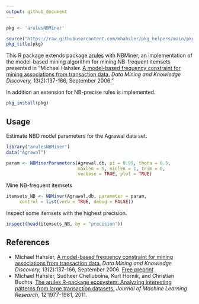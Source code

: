 ```yaml
---
output: github_document
---
```


```r
pkg <- 'arulesNBMiner'

source("https://raw.githubusercontent.com/mhahsler/pkg_helpers/main/pkg_helpers.R")
pkg_title(pkg)
```

This R package 
extends package [arules](https://github.com/mhahsler/arules) with
NBMiner, an implementation of the model-based mining algorithm 
for mining NB-frequent itemsets presented in "Michael Hahsler. [A
model-based frequency constraint for mining associations from
transaction data.](https://dx.doi.org/10.1007/s10618-005-0026-2) 
_Data Mining and Knowledge Discovery,_ 13(2):137-166, September 2006." 

In addition an extension for NB-precise rules is implemented. 


```r
pkg_install(pkg)
```

## Usage

Estimate NBD model parameters for the Agrawal data set.
```r
library("arulesNBMiner")
data("Agrawal")

param <- NBMinerParameters(Agrawal.db, pi = 0.99, theta = 0.5, 
                           maxlen = 5, minlen = 1, trim = 0, 
                           verbose = TRUE, plot = TRUE) 
```


Mine NB-frequent itemsets
```r
itemsets_NB <- NBMiner(Agrawal.db, parameter = param, 
     control = list(verb = TRUE, debug = FALSE))
```

Inspect some itemsets with the highest precision.

```r
inspect(head(itemsets_NB, by = "precision"))
```


## References

* Michael Hahsler, [A
model-based frequency constraint for mining associations from
transaction data.](https://dx.doi.org/10.1007/s10618-005-0026-2)
_Data Mining and Knowledge Discovery,_ 13(2):137-166,
September 2006. 
[Free preprint](https://doi.org/10.48550/arXiv.0803.3224)
* Michael Hahsler, Sudheer Chelluboina, Kurt Hornik, and Christian Buchta. [The arules R-package ecosystem: Analyzing interesting patterns from large transaction datasets.](https://jmlr.csail.mit.edu/papers/v12/hahsler11a.html) _Journal of Machine Learning Research,_ 12:1977-1981, 2011.

